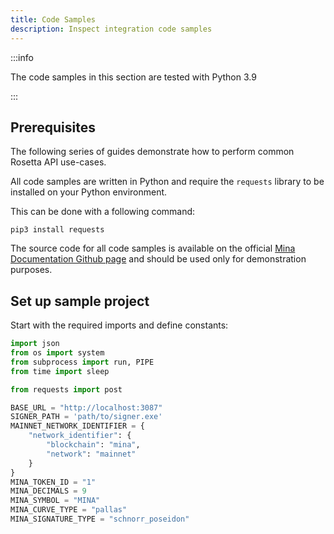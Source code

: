```yaml
---
title: Code Samples
description: Inspect integration code samples
---
```


:::info

The code samples in this section are tested with Python 3.9

:::

## Prerequisites

The following series of guides demonstrate how to perform common Rosetta API use-cases. 

All code samples are written in Python and require the `requests` library to be installed on your Python environment.

This can be done with a following command:

    pip3 install requests


The source code for all code samples is available on the official [Mina Documentation Github page](https://github.com/o1-labs/docs2/tree/main/examples/exchange-operators/rosetta_samples.py) and should be used only for demonstration purposes.

## Set up sample project

Start with the required imports and define constants:

```python
import json
from os import system
from subprocess import run, PIPE
from time import sleep

from requests import post

BASE_URL = "http://localhost:3087"
SIGNER_PATH = 'path/to/signer.exe'
MAINNET_NETWORK_IDENTIFIER = {
    "network_identifier": {
        "blockchain": "mina",
        "network": "mainnet"
    }
}
MINA_TOKEN_ID = "1"
MINA_DECIMALS = 9
MINA_SYMBOL = "MINA"
MINA_CURVE_TYPE = "pallas"
MINA_SIGNATURE_TYPE = "schnorr_poseidon"
```
